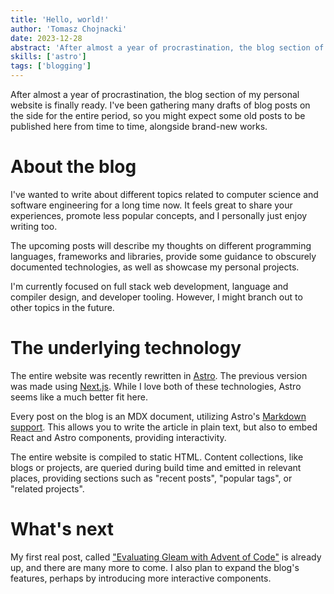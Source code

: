 ```yaml
---
title: 'Hello, world!'
author: 'Tomasz Chojnacki'
date: 2023-12-28
abstract: 'After almost a year of procrastination, the blog section of my personal website is finally ready. You might expect some old posts to be published here, alongside brand-new works.'
skills: ['astro']
tags: ['blogging']
---
```


After almost a year of procrastination, the blog section of my personal website is finally ready.
I've been gathering many drafts of blog posts on the side for the entire period, so you might expect
some old posts to be published here from time to time, alongside brand-new works.

# About the blog

I've wanted to write about different topics related to computer science and software engineering
for a long time now. It feels great to share your experiences, promote less popular concepts, and I
personally just enjoy writing too.

The upcoming posts will describe my thoughts on different programming languages, frameworks and
libraries, provide some guidance to obscurely documented technologies, as well as showcase my
personal projects.

I'm currently focused on full stack web development, language and compiler design, and developer
tooling. However, I might branch out to other topics in the future.

# The underlying technology

The entire website was recently rewritten in [Astro](https://astro.build). The previous version was
made using [Next.js](https://nextjs.org). While I love both of these technologies, Astro seems like
a much better fit here.

Every post on the blog is an MDX document, utilizing Astro's
[Markdown support](https://docs.astro.build/en/guides/markdown-content). This allows you to write
the article in plain text, but also to embed React and Astro components, providing interactivity.

The entire website is compiled to static HTML. Content collections, like blogs or projects, are
queried during build time and emitted in relevant places, providing sections such as "recent posts",
"popular tags", or "related projects".

# What's next

My first real post, called ["Evaluating Gleam with Advent of Code"](/blog/evaluating-gleam-with-aoc)
is already up, and there are many more to come. I also plan to expand the blog's features, perhaps
by introducing more interactive components.
